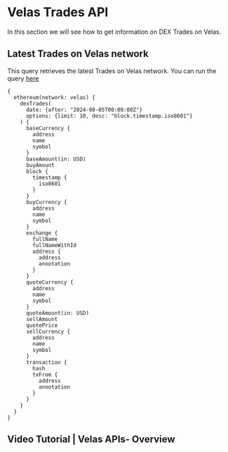 # Velas Trades API

In this section we will see how to get information on DEX Trades on Velas.


## Latest Trades on Velas network

This query retrieves the latest Trades on Velas network.
You can run the query [here](https://ide.bitquery.io/latest-trades-on-velas#)

```
{
  ethereum(network: velas) {
    dexTrades(
      date: {after: "2024-08-05T00:00:00Z"}
      options: {limit: 10, desc: "block.timestamp.iso8601"}
    ) {
      baseCurrency {
        address
        name
        symbol
      }
      baseAmount(in: USD)
      buyAmount
      block {
        timestamp {
          iso8601
        }
      }
      buyCurrency {
        address
        name
        symbol
      }
      exchange {
        fullName
        fullNameWithId
        address {
          address
          annotation
        }
      }
      quoteCurrency {
        address
        name
        symbol
      }
      quoteAmount(in: USD)
      sellAmount
      quotePrice
      sellCurrency {
        address
        name
        symbol
      }
      transaction {
        hash
        txFrom {
          address
          annotation
        }
      }
    }
  }
}
```

## Video Tutorial | Velas APIs- Overview

<VideoPlayer url="https://www.youtube.com/watch?v=gErkV_Yqqk8" />
